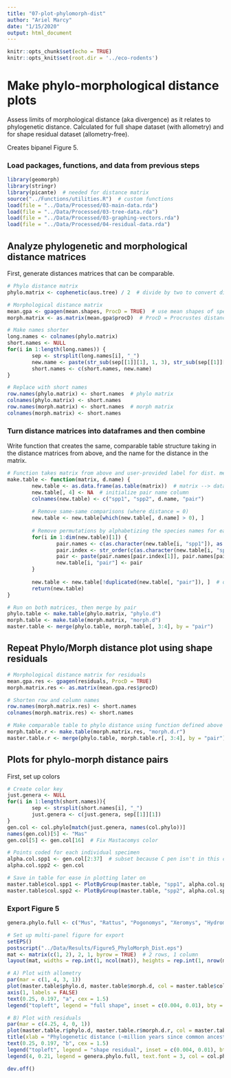 ```yaml
---
title: "07-plot-phylomorph-dist"
author: "Ariel Marcy"
date: "1/15/2020"
output: html_document
---
```


```r
knitr::opts_chunk$set(echo = TRUE)
knitr::opts_knit$set(root.dir = '../eco-rodents')
```

# Make phylo-morphological distance plots
Assess limits of morphological distance (aka divergence) as it relates to phylogenetic distance. Calculated for full shape dataset (with allometry) and for shape residual dataset (allometry-free).

Creates bipanel Figure 5.

### Load packages, functions, and data from previous steps
```r
library(geomorph)
library(stringr)
library(picante)  # needed for distance matrix
source("../Functions/utilities.R")  # custom functions
load(file = "../Data/Processed/03-main-data.rda")
load(file = "../Data/Processed/03-tree-data.rda")
load(file = "../Data/Processed/03-graphing-vectors.rda")
load(file = "../Data/Processed/04-residual-data.rda")
```

## Analyze phylogenetic and morphological distance matrices
First, generate distances matrices that can be comparable.
```r
# Phylo distance matrix
phylo.matrix <- cophenetic(aus.tree) / 2  # divide by two to convert distance to millions of years since Last Common Ancestor

# Morphological distance matrix
mean.gpa <- gpagen(mean.shapes, ProcD = TRUE)  # use mean shapes of species
morph.matrix <- as.matrix(mean.gpa$procD)  # ProcD = Procrustes distance

# Make names shorter
long.names <- colnames(phylo.matrix)
short.names <- NULL 
for(i in 1:length(long.names)) {
        sep <- strsplit(long.names[i], "_")
        new.name <- paste(str_sub(sep[[1]][1], 1, 3), str_sub(sep[[1]][2], 1, 3), sep = "_")
        short.names <- c(short.names, new.name)
}

# Replace with short names
row.names(phylo.matrix) <- short.names  # phylo matrix
colnames(phylo.matrix) <- short.names
row.names(morph.matrix) <- short.names  # morph matrix
colnames(morph.matrix) <- short.names
```

### Turn distance matrices into dataframes and then combine
Write function that creates the same, comparable table structure taking in the distance matrices from above, and the name for the distance in the matrix.
```r
# Function takes matrix from above and user-provided label for dist. measured
make.table <- function(matrix, d.name) {
        new.table <- as.data.frame(as.table(matrix))  # matrix --> dataframe
        new.table[, 4] <- NA  # initialize pair name column
        colnames(new.table) <- c("spp1", "spp2", d.name, "pair")
        
        # Remove same-same comparisons (where distance = 0)
        new.table <- new.table[which(new.table[, d.name] > 0), ]
        
        # Remove permutations by alphabetizing the species names for each pair
        for(i in 1:dim(new.table)[1]) {
                pair.names <- c(as.character(new.table[i, "spp1"]), as.character(new.table[i, "spp2"]))
                pair.index <- str_order(c(as.character(new.table[i, "spp1"]), as.character(new.table[i, "spp2"])))
                pair <- paste(pair.names[pair.index[1]], pair.names[pair.index[2]], sep = "-")  # pair names in alpha order
                new.table[i, "pair"] <- pair
        }
        
        new.table <- new.table[!duplicated(new.table[, "pair"]), ]  # only unique pair combinations
        return(new.table)
}

# Run on both matrices, then merge by pair
phylo.table <- make.table(phylo.matrix, "phylo.d")
morph.table <- make.table(morph.matrix, "morph.d")
master.table <- merge(phylo.table, morph.table[, 3:4], by = "pair")
```

## Repeat Phylo/Morph distance plot using shape residuals
```r
# Morphological distance matrix for residuals
mean.gpa.res <- gpagen(residuals, ProcD = TRUE)
morph.matrix.res <- as.matrix(mean.gpa.res$procD)

# Shorten row and column names
row.names(morph.matrix.res) <- short.names
colnames(morph.matrix.res) <- short.names

# Make comparable table to phylo distance using function defined above
morph.table.r <- make.table(morph.matrix.res, "morph.d.r")
master.table.r <- merge(phylo.table, morph.table.r[, 3:4], by = "pair")
```

## Plots for phylo-morph distance pairs
First, set up colors
```r
# Create color key
just.genera <- NULL
for(i in 1:length(short.names)){
        sep <- strsplit(short.names[i], "_")
        just.genera <- c(just.genera, sep[[1]][1])
}
gen.col <- col.phylo[match(just.genera, names(col.phylo))]
names(gen.col)[5] <- "Mas"
gen.col[5] <- gen.col[16]  # Fix Mastacomys color

# Points coded for each individual specimen
alpha.col.spp1 <- gen.col[2:37]  # subset because C pen isn't in this col
alpha.col.spp2 <- gen.col

# Save in table for ease in plotting later on
master.table$col.spp1 <- PlotByGroup(master.table, "spp1", alpha.col.spp1)
master.table$col.spp2 <- PlotByGroup(master.table, "spp2", alpha.col.spp2)
```

### Export Figure 5
```r
genera.phylo.full <- c("Mus", "Rattus", "Pogonomys", "Xeromys", "Hydromys", "Notomys", "Pseudomys", "Zyzomys", "Leggadina", "Uromys", "Melomys", "Leporillus", "Mesembriomys", "Conilurus")

# Set up multi-panel figure for export
setEPS()
postscript("../Data/Results/Figure5_PhyloMorph_Dist.eps")
mat <- matrix(c(1, 2), 2, 1, byrow = TRUE)  # 2 rows, 1 column
layout(mat, widths = rep.int(1, ncol(mat)), heights = rep.int(1, nrow(mat))) 

# A) Plot with allometry
par(mar = c(1, 4, 3, 1))
plot(master.table$phylo.d, master.table$morph.d, col = master.table$col.spp1, bg = master.table$col.spp2, pch = 21, xaxt = 'n', ylim = c(0.01, 0.205), ylab = "Morph. distance")
axis(1, labels = FALSE)
text(0.25, 0.197, "a", cex = 1.5)
legend("topleft", legend = "full shape", inset = c(0.004, 0.01), bty = "n")

# B) Plot with residuals
par(mar = c(4.25, 4, 0, 1))
plot(master.table.r$phylo.d, master.table.r$morph.d.r, col = master.table$col.spp1, bg = master.table$col.spp2, pch = 21, ylim = c(0.01, 0.205), xlab = "", ylab = "Morph. distance")
title(xlab = "Phylogenetic distance (~million years since common ancestor)", line = 2.3)
text(0.25, 0.197, "b", cex = 1.5)
legend("topleft", legend = "shape residual", inset = c(0.004, 0.01), bty = "n")
legend(4, 0.21, legend = genera.phylo.full, text.font = 3, col = col.phylo, pch = 16, cex = 0.65, pt.cex = 0.7, ncol = 5, x.intersp = 0.8, text.width = 1.2, bty = "n", inset = c(0.12, 0))

dev.off()
```